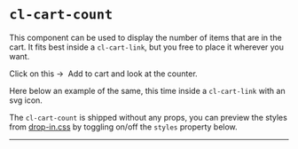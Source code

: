 
<Meta
  title={meta.title}
  argTypes={meta.argTypes}
/>

# `cl-cart-count`

This component can be used to display the number of items that are in the cart. It fits best inside a `cl-cart-link`, but you free to place it wherever you want.

<Canvas withSource="open">
  <Story story={Basic} name="Basic" />
</Canvas>

Click on this →&nbsp;&nbsp;<cl-add-to-cart sku={skus.bag}>Add to cart</cl-add-to-cart> and look at the counter.

Here below an example of the same, this time inside a `cl-cart-link` with an svg icon.

<Canvas withSource="open">
  <Story story={WithIcon} />
</Canvas>

The `cl-cart-count` is shipped without any props, you can preview the styles from [drop-in.css](drop-in.css) by toggling on/off the `styles` property below.

<ArgsTable story='Basic' />

---

<Canvas withSource="open">
  <Story story={WithText} />
</Canvas>
